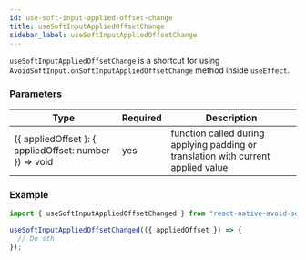 ```yaml
---
id: use-soft-input-applied-offset-change
title: useSoftInputAppliedOffsetChange
sidebar_label: useSoftInputAppliedOffsetChange
---
```


`useSoftInputAppliedOffsetChange` is a shortcut for using `AvoidSoftInput.onSoftInputAppliedOffsetChange` method inside `useEffect`.

### Parameters

| Type                                                   | Required | Description                                                                       |
| ------------------------------------------------------ | -------- | --------------------------------------------------------------------------------- |
| ({ appliedOffset }: { appliedOffset: number }) => void | yes      | function called during applying padding or translation with current applied value |

### Example

```ts
import { useSoftInputAppliedOffsetChanged } from "react-native-avoid-softinput";

useSoftInputAppliedOffsetChanged(({ appliedOffset }) => {
  // Do sth
});
```
